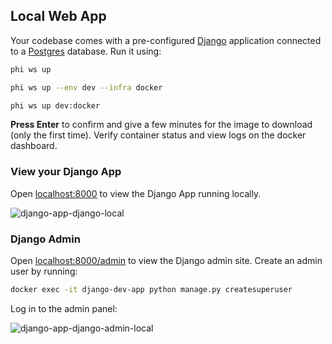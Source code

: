## Local Web App

Your codebase comes with a pre-configured [Django](https://www.djangoproject.com/) application connected to a [Postgres](https://www.postgresql.org/) database. Run it using:

<CodeGroup>

```bash terminal
phi ws up
```

```bash full options
phi ws up --env dev --infra docker
```

```bash shorthand
phi ws up dev:docker
```

</CodeGroup>

**Press Enter** to confirm and give a few minutes for the image to download (only the first time). Verify container status and view logs on the docker dashboard.

### View your Django App

Open [localhost:8000](http://localhost:8000) to view the Django App running locally.

![django-app-django-local](/images/django-app-django-local.png)

### Django Admin

Open [localhost:8000/admin](http://localhost:8000/admin) to view the Django admin site. Create an admin user by running:

```bash
docker exec -it django-dev-app python manage.py createsuperuser
```

Log in to the admin panel:

![django-app-django-admin-local](/images/django-app-django-admin-local.png)
